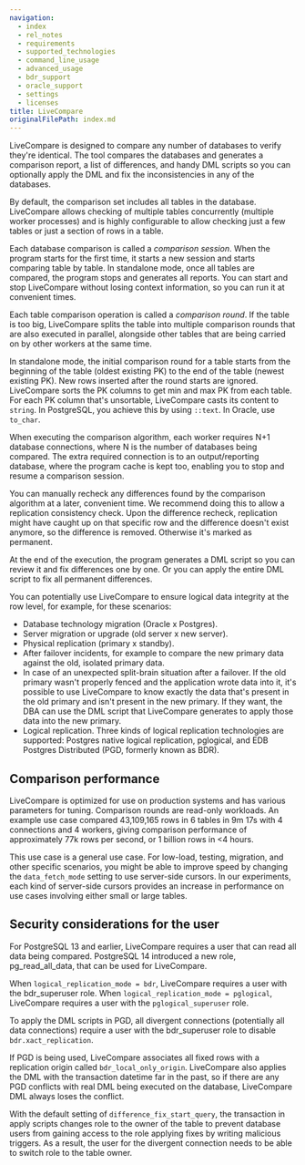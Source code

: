 ```yaml
---
navigation:
  - index
  - rel_notes
  - requirements
  - supported_technologies
  - command_line_usage
  - advanced_usage
  - bdr_support
  - oracle_support
  - settings
  - licenses
title: LiveCompare
originalFilePath: index.md
---
```


LiveCompare is designed to compare any number of databases to verify they're identical. The tool compares the databases and generates a comparison report, a list of differences, and handy DML scripts so you can optionally
apply the DML and fix the inconsistencies in any of the databases.

By default, the comparison set includes all tables in the database. LiveCompare allows checking of multiple tables concurrently (multiple worker processes) and is highly configurable to allow checking just a few tables or just a section of rows in a table.

Each database comparison is called a *comparison session*. When the program starts for the first time, it starts a new session and starts comparing table by table. In standalone mode, once all tables are compared, the program stops and generates all reports. You can start and stop LiveCompare without losing context information, so you can run it at convenient times.

Each table comparison operation is called a *comparison round*. If the table is too big, LiveCompare splits the table into multiple comparison rounds that are also executed in parallel, alongside other tables that are being carried on by other workers at the same time.

In standalone mode, the initial comparison round for a table starts from the beginning of the table (oldest existing PK) to the end of the table (newest existing PK). New rows inserted after the round starts are ignored. LiveCompare sorts the PK columns to get min and max PK from each table. For each PK column that's unsortable, LiveCompare casts its content to `string`. In PostgreSQL, you achieve this by using `::text`. In Oracle, use `to_char`.

When executing the comparison algorithm, each worker requires N+1 database connections, where N is the number of databases being compared. The extra required connection is to an output/reporting database, where the program cache is kept too, enabling you to stop and resume a comparison session.

You can manually recheck any differences found by the comparison algorithm at a later, convenient time. We recommend doing this to allow a replication consistency check. Upon the difference recheck, replication might have caught up on that specific row and the difference doesn't exist anymore, so the difference is removed. Otherwise it's marked as permanent.

At the end of the execution, the program generates a DML script so you can review it and fix differences one by one. Or you can apply the entire DML script to fix all permanent differences.

You can potentially use LiveCompare to ensure logical data integrity at the row level, for example, for these scenarios:

-   Database technology migration (Oracle x Postgres).
-   Server migration or upgrade (old server x new server).
-   Physical replication (primary x standby).
-   After failover incidents, for example to compare the new primary data against the old, isolated primary data.
-   In case of an unexpected split-brain situation after a failover. If the old primary wasn't properly fenced and the application wrote data into it, it's possible to use LiveCompare to know exactly the data that's present in the old primary and isn't present in the new primary. If they want, the DBA can use the DML script that LiveCompare generates to apply those data into the new primary.
-   Logical replication. Three kinds of logical replication technologies are supported: Postgres native logical replication, pglogical, and EDB Postgres Distributed (PGD, formerly known as BDR).

## Comparison performance

LiveCompare is optimized for use on production systems and has various parameters for tuning. Comparison rounds are read-only workloads. An example use case compared 43,109,165 rows in 6 tables in 9m 17s with 4 connections and 4 workers, giving comparison performance of approximately 77k rows per second, or 1 billion rows in &lt;4 hours.

This use case is a general use case. For low-load, testing, migration, and other specific scenarios, you might be able to improve speed by changing the `data_fetch_mode` setting to use server-side cursors. In our experiments, each kind of server-side cursors provides an increase in performance on use cases involving either small or large tables.

## Security considerations for the user

For PostgreSQL 13 and earlier, LiveCompare requires a user that can read all data being compared. PostgreSQL 14 introduced a new role, pg_read_all_data, that can be used for LiveCompare.

When `logical_replication_mode = bdr`, LiveCompare requires a user with the bdr_superuser role. When `logical_replication_mode = pglogical`, LiveCompare requires a user with the `pglogical_superuser` role.

To apply the DML scripts in PGD, all divergent connections (potentially all data connections) require a user with the bdr_superuser role to disable `bdr.xact_replication`.

If PGD is being used, LiveCompare associates all fixed rows with a replication origin called `bdr_local_only_origin`. LiveCompare also applies the DML with the transaction datetime far in the past, so if there are any PGD conflicts with real DML being executed on the database, LiveCompare DML always loses the conflict.

With the default setting of `difference_fix_start_query`, the transaction in apply scripts changes role to the owner of the table to prevent database users from gaining access to the role applying fixes by writing malicious triggers. As a result, the user for the divergent connection needs to be able to switch role to the table owner.
